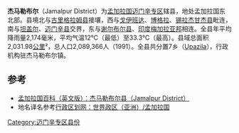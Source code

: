 {{Link style|time=2015-12-12T02:12:23+00:00}}
{{Infobox Bangladesh district
| name                    = 傑馬勒布爾縣
| native_name             = জামালপুর 
| image_skyline           = 
| image_alt               = 
| image_caption           =
| image_map               =Bangladesh Jamalpur District.png
| nickname                =
| motto                   =
| pushpin_label_position  =
| latd  = 24.92|latm  = |lats  = |latNS  = 
| longd = 89.96|longm = |longs = |longEW = 
| coordinates_type        =
| coordinates_display     = inline,title
| coordinates_footnotes   =
| division_name           = [[迈门辛专区|迈门辛专区]]
| established_title       =
| established_date        = 1869
| seat_type               =
| seat                    =
| leader_party            =
| leader_title            =
| leader_name             =
| leader_title1           =
| leader_name1            =
| area_footnotes          =
| area_total_km2          =  2031.98
| area_metro_km2          =
| area_note               =
| elevation_footnotes     =
| elevation_m             =
| population_footnotes    =
| population_total        = 2089366
| population_as_of        = 1991
| population_rank         =
| population_demonym      =
| population_note         =
| literacy_rate           = 21.5%
| postal_code             =
| coast_km                =
| maplink                 =
| website                 =  
| footnotes               =
}}
'''杰马勒布尔'''（Jamalpur District）为[[孟加拉国|孟加拉国]][[迈门辛专区|迈门辛专区]]辖县，地处孟加拉国东北部。县境北与[[古里格拉姆县|古里格拉姆县]]接壤，西与[[戈伊班达县|戈伊班达]]、[[博格拉县|博格拉]]、[[锡拉杰甘杰县|锡拉杰甘杰县]]毗连，南与[[坦盖尔县|坦盖尔]]、[[迈门辛县|迈门辛县]]交界，东与[[谢尔布尔县|谢尔布尔县]]、[[印度|印度]][[梅加拉亚邦|梅加拉亚邦]]相连。全县年平均降雨量2,174毫米，平均气温12°C（最低）至33.3°C（最高）。县域总面积2,031.98[[平方千米|公里]]²，总人口2,089,366人（1991）。全县共分置7乡（[[:en:Upazilas_of_Bangladesh|Upazila]]），行政机构驻杰马勒布尔镇。

== 参考 ==
* [https://web.archive.org/web/20120121015115/http://www.banglapedia.org/httpdocs/HT/J_0046.HTM 孟加拉国百科（英文版）：杰马勒布尔县（Jamalpur District）]
* 地名译名参考[http://www.xzqh.org/old/waiguo/asia/1021.htm 行政区划网：世界政区（亚洲）/孟加拉国] {{Wayback|url=http://www.xzqh.org/old/waiguo/asia/1021.htm |date=20120217212028 }}

[[Category:迈门辛专区县份|Category:迈门辛专区县份]]
{{孟加拉国行政区划}}
{{傑馬勒布爾縣行政区划}}